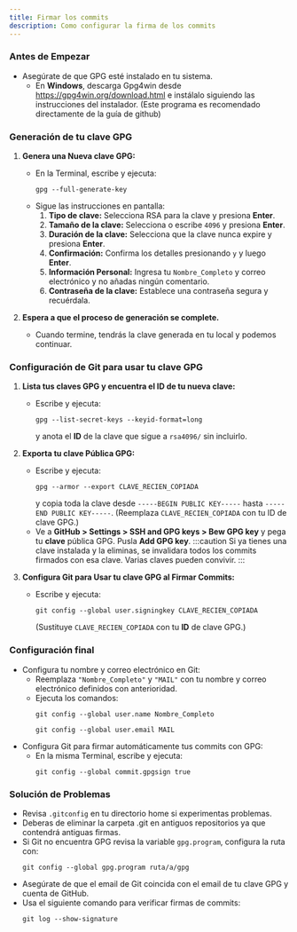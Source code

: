 ```yaml
---
title: Firmar los commits 
description: Como configurar la firma de los commits
---
```


### Antes de Empezar

- Asegúrate de que GPG esté instalado en tu sistema.
  - En **Windows**, descarga Gpg4win desde https://gpg4win.org/download.html e instálalo siguiendo las instrucciones del instalador. (Este programa es recomendado directamente de la guía de github)

<LinkCard
title="Signing commits by github"
description="Ten a mano la guía oficial para firmar los commits desde la documentación oficial de github."
href="https://docs.github.com/en/authentication/managing-commit-signature-verification/signing-commits"/>

### Generación de tu clave GPG

<Steps>

1. **Genera una Nueva clave GPG:**

   - En la Terminal, escribe y ejecuta:
     ```
     gpg --full-generate-key
     ``` 
   - Sigue las instrucciones en pantalla:
     1. **Tipo de clave:** Selecciona RSA para la clave y presiona **Enter**.
     2. **Tamaño de la clave:** Selecciona o escribe `4096` y presiona **Enter**.
     3. **Duración de la clave:** Selecciona que la clave nunca expire y presiona **Enter**.
     4. **Confirmación:** Confirma los detalles presionando `y` y luego **Enter**.
     5. **Información Personal:** Ingresa tu `Nombre_Completo` y correo electrónico y no añadas ningún comentario.
     6. **Contraseña de la clave:** Establece una contraseña segura y recuérdala.

2. **Espera a que el proceso de generación se complete.**
   
   - Cuando termine, tendrás la clave generada en tu local y podemos continuar.

</Steps>

### Configuración de Git para usar tu clave GPG

<Steps>

1. **Lista tus claves GPG y encuentra el ID de tu nueva clave:**

   - Escribe y ejecuta:
     ```
     gpg --list-secret-keys --keyid-format=long
     ```
     y anota el **ID** de la clave que sigue a `rsa4096/` sin incluirlo.

2. **Exporta tu clave Pública GPG:**

   - Escribe y ejecuta:
     ```
     gpg --armor --export CLAVE_RECIEN_COPIADA
     ```
     y copia toda la clave desde `-----BEGIN PUBLIC KEY-----` hasta `-----END PUBLIC KEY-----`. (Reemplaza `CLAVE_RECIEN_COPIADA` con tu ID de clave GPG.)
   - Ve a **GitHub > Settings > SSH and GPG keys > Bew GPG key** y pega tu **clave** pública GPG. Pusla  **Add GPG key**.
     :::caution
      Si ya tienes una clave instalada y la eliminas, se invalidara todos los commits
      firmados con esa clave. Varias claves pueden convivir.
     :::


3. **Configura Git para Usar tu clave GPG al Firmar Commits:**

   - Escribe y ejecuta: 
     ```
     git config --global user.signingkey CLAVE_RECIEN_COPIADA
     ```
     (Sustituye `CLAVE_RECIEN_COPIADA` con tu **ID** de clave GPG.)

</Steps>

### Configuración final

- Configura tu nombre y correo electrónico en Git:
  - Reemplaza `"Nombre_Completo"` y `"MAIL"` con tu nombre y correo electrónico definidos con anterioridad.
  - Ejecuta los comandos:
    ```
    git config --global user.name Nombre_Completo
    ```
    ```
    git config --global user.email MAIL
    ```
- Configura Git para firmar automáticamente tus commits con GPG:
   - En la misma Terminal, escribe y ejecuta:
     ```
     git config --global commit.gpgsign true
     ```

### Solución de Problemas
- Revisa `.gitconfig` en tu directorio home si experimentas problemas.
- Deberas de eliminar la carpeta .git en antiguos repositorios ya que contendrá antiguas firmas.
- Si Git no encuentra GPG revisa la variable `gpg.program`, configura la ruta con:  
  ```
  git config --global gpg.program ruta/a/gpg
  ```
- Asegúrate de que el email de Git coincida con el email de tu clave GPG y cuenta de GitHub.
- Usa el siguiente comando para verificar firmas de commits:
  ```
  git log --show-signature
   ```
